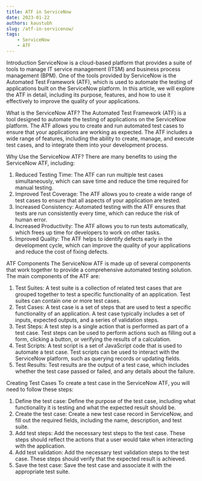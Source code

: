 ```yaml
---
title: ATF in ServiceNow
date: 2023-01-22
authors: kaustubh
slug: /atf-in-servicenow/
tags:
    - ServiceNow
    - ATF
---
```


Introduction ServiceNow is a cloud-based platform that provides a suite of tools to manage IT service management (ITSM) and business process management (BPM). One of the tools provided by ServiceNow is the Automated Test Framework (ATF), which is used to automate the testing of applications built on the ServiceNow platform. In this article, we will explore the ATF in detail, including its purpose, features, and how to use it effectively to improve the quality of your applications.

What is the ServiceNow ATF? The Automated Test Framework (ATF) is a tool designed to automate the testing of applications on the ServiceNow platform. The ATF allows you to create and run automated test cases to ensure that your applications are working as expected. The ATF includes a wide range of features, including the ability to create, manage, and execute test cases, and to integrate them into your development process.

Why Use the ServiceNow ATF? There are many benefits to using the ServiceNow ATF, including:

1.  Reduced Testing Time: The ATF can run multiple test cases simultaneously, which can save time and reduce the time required for manual testing.
2.  Improved Test Coverage: The ATF allows you to create a wide range of test cases to ensure that all aspects of your application are tested.
3.  Increased Consistency: Automated testing with the ATF ensures that tests are run consistently every time, which can reduce the risk of human error.
4.  Increased Productivity: The ATF allows you to run tests automatically, which frees up time for developers to work on other tasks.
5.  Improved Quality: The ATF helps to identify defects early in the development cycle, which can improve the quality of your applications and reduce the cost of fixing defects.

ATF Components The ServiceNow ATF is made up of several components that work together to provide a comprehensive automated testing solution. The main components of the ATF are:

1.  Test Suites: A test suite is a collection of related test cases that are grouped together to test a specific functionality of an application. Test suites can contain one or more test cases.
2.  Test Cases: A test case is a set of steps that are used to test a specific functionality of an application. A test case typically includes a set of inputs, expected outputs, and a series of validation steps.
3.  Test Steps: A test step is a single action that is performed as part of a test case. Test steps can be used to perform actions such as filling out a form, clicking a button, or verifying the results of a calculation.
4.  Test Scripts: A test script is a set of JavaScript code that is used to automate a test case. Test scripts can be used to interact with the ServiceNow platform, such as querying records or updating fields.
5.  Test Results: Test results are the output of a test case, which includes whether the test case passed or failed, and any details about the failure.

Creating Test Cases To create a test case in the ServiceNow ATF, you will need to follow these steps:

1.  Define the test case: Define the purpose of the test case, including what functionality it is testing and what the expected result should be.
2.  Create the test case: Create a new test case record in ServiceNow, and fill out the required fields, including the name, description, and test suite.
3.  Add test steps: Add the necessary test steps to the test case. These steps should reflect the actions that a user would take when interacting with the application.
4.  Add test validation: Add the necessary test validation steps to the test case. These steps should verify that the expected result is achieved.
5.  Save the test case: Save the test case and associate it with the appropriate test suite.